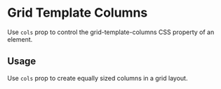 
# Grid Template Columns

Use `cols` prop to control the grid-template-columns CSS property of an element.

<Scale
  hidePixels
  hidePreview
  valueLabel="Value"
  values={sprinkles.values.gridTemplateColumns}
/>

## Usage

Use `cols` prop to create equally sized columns in a grid layout.

<ax-demo name="grid-template-columns/usage" />
